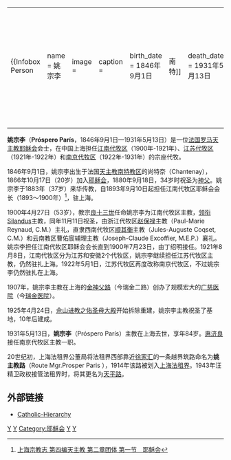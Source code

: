 {|align="right" 
|{{Infobox Person
| name   = 姚宗李<br />{{lang|la|Bishop Próspero París, S.J.}}
| image     = 
| caption  = 
| birth_date  = 1846年9月1日
| birth_place = {{FRA}}[[南特|南特]]
| death_date  = 1931年5月13日
| death_place = {{ROC}}[[上海|上海]]
| occupation  = 天主教江南代牧区宗座代牧<br />天主教江苏代牧区宗座代牧<br />天主教南京代牧区宗座代牧
| spouse         = 无
| parents        = 
}}
|-
|}

'''姚宗李'''（'''Próspero París'''，1846年9月1日—1931年5月13日）是一位[[法国|法国]][[罗马天主教|罗马天主教]][[耶稣会|耶稣会]]会士，在中国上海担任[[天主教南京教区|江南代牧区]]（1900年-1921年）、[[天主教南京教区|江苏代牧区]]（1921年-1922年）和[[天主教南京教区|南京代牧区]]（1922年-1931年）的宗座代牧。

1846年9月1日，姚宗李出生于法国[[天主教南特教区|天主教南特教区]]的尚特奈（Chantenay），1866年10月17日（20岁）加入[[耶稣会|耶稣会]]，1880年9月18日，34岁时祝圣为[[神父|神父]]。姚宗李于1883年（37岁）来华传教，自1893年9月10日起担任江南代牧区耶稣会会长（1893～1900年）<ref>[http://www.shtong.gov.cn/dfz_web/DFZ/Info?idnode=75297&tableName=userobject1a&id=91951 上海宗教志 第四编天主教 第二章团体 第一节　耶稣会]</ref>，驻上海。

1900年4月27日（53岁），教宗[[良十三世|良十三世]]任命姚宗李为江南代牧区主教，[[领衔主教|领衔]]Silandus主教，同年11月11日祝圣，由浙江代牧区[[赵保禄|赵保禄]]主教（Paul-Marie Reynaud, C.M.）主礼，直隶西南代牧区[[顺其衡|顺其衡]]主教（Jules-Auguste Coqset, C.M.）和云南教区曹佑宸辅理主教（Joseph-Claude Excoffier, M.E.P.）襄礼。姚宗李担任江南代牧区耶稣会会长直到1900年7月23日，由丁绍明接任。1921年8月8日，江南代牧区分为江苏和安徽2个代牧区，姚宗李继续担任江苏代牧区主教，仍然驻扎上海。1922年5月1日，江苏代牧区再度改称南京代牧区，不过姚宗李仍然驻扎在上海。

1907年，姚宗李主教在上海的[[金神父路|金神父路]]（今瑞金二路）创办了规模宏大的[[广慈医院|广慈医院]]（今[[瑞金医院|瑞金医院]]）。

1925年4月24日，[[佘山进教之佑圣母大殿|佘山进教之佑圣母大殿]]开始拆除重建，姚宗李主教祝圣了基地，10年后建成。

1931年5月13日，'''姚宗李'''（Próspero París）主教在上海去世，享年84岁。[[惠济良|惠济良]]接任南京代牧区主教一职。

20世纪初，上海法租界公董局将法租界西部靠近[[徐家汇|徐家汇]]的一条越界筑路命名为'''姚主教路'''（Route Mgr.Prosper Paris ），1914年该路被划入[[上海法租界|上海法租界]]。1943年汪精卫政权接管法租界时，将其更名为[[天平路|天平路]]。

==外部链接==
*[http://www.catholic-hierarchy.org/bishop/bhaou.html Catholic-Hierarchy]{{Wayback|url=http://www.catholic-hierarchy.org/bishop/bhaou.html |date=20071109105303 }}
[[Category:1846年出生|Y]]
[[Category:1931年逝世|Y]]
[[Category:耶稣会|Category:耶稣会]]
[[Category:在华天主教传教士|Y]]
[[Category:法国天主教主教|Y]]